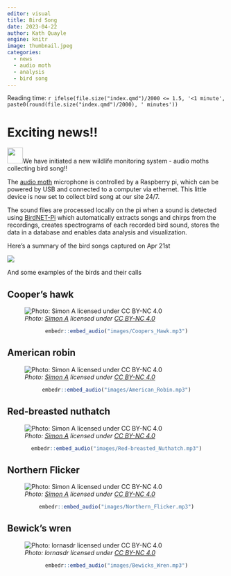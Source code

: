 ```yaml
---
editor: visual
title: Bird Song
date: 2023-04-22
author: Kath Quayle
engine: knitr
image: thumbnail.jpeg
categories:
  - news
  - audio moth
  - analysis
  - bird song
---
```


Reading time: `r ifelse(file.size("index.qmd")/2000 <= 1.5, '<1 minute', paste0(round(file.size("index.qmd")/2000), ' minutes'))`

# Exciting news!!

![](images/Birdsong-01.png){width="36"}We have initiated a new wildlife monitoring system - audio moths collecting bird song!!

The [audio moth](https://www.openacousticdevices.info/audiomoth) microphone is controlled by a Raspberry pi, which can be powered by USB and connected to a computer via ethernet. This little device is now set to collect bird song at our site 24/7.

The sound files are processed locally on the pi when a sound is detected using [BirdNET-Pi](https://github.com/mcguirepr89/BirdNET-Pi) which automatically extracts songs and chirps from the recordings, creates spectrograms of each recorded bird sound, stores the data in a database and enables data analysis and visualization.

Here's a summary of the bird songs captured on Apr 21st

![](images/paste-F8901428.png)

And some examples of the birds and their calls

## Cooper's hawk

![*Photo: [Simon A](https://inaturalist.ca/people/37277) licensed under [CC BY-NC 4.0](https://creativecommons.org/licenses/by-nc/4.0/)*](images/paste-A506767C.png)

<center>

```r
embedr::embed_audio("images/Coopers_Hawk.mp3")
```

</center>

## American robin

![*Photo: [Simon A](https://inaturalist.ca/people/37277) licensed under [CC BY-NC 4.0](https://creativecommons.org/licenses/by-nc/4.0/)*](images/paste-78A70BD3.png)

<center>

```r
embedr::embed_audio("images/American_Robin.mp3")

```

</center>

## Red-breasted nuthatch

![*Photo: [Simon A](https://inaturalist.ca/people/37277) licensed under [CC BY-NC 4.0](https://creativecommons.org/licenses/by-nc/4.0/)*](images/paste-18A0AE59.png)

<center>

```r
embedr::embed_audio("images/Red-breasted_Nuthatch.mp3")

```

</center>

## Northern Flicker

![*Photo: [Simon A](https://inaturalist.ca/people/37277) licensed under [CC BY-NC 4.0](https://creativecommons.org/licenses/by-nc/4.0/)*](images/paste-14C17AB5.png)

<center>

```r
embedr::embed_audio("images/Northern_Flicker.mp3")

```

</center>

## Bewick's wren

![*Photo: lornasdr licensed under [CC BY-NC 4.0](https://creativecommons.org/licenses/by-nc/4.0/)*](images/paste-C6B829BB.png)

<center>

```r
embedr::embed_audio("images/Bewicks_Wren.mp3")

```

</center>
